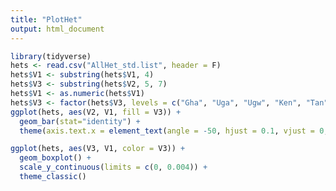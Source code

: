 ---
title: "PlotHet"
output: html_document
---

```{r}
library(tidyverse)
hets <- read.csv("AllHet_std.list", header = F)
hets$V1 <- substring(hets$V1, 4)
hets$V3 <- substring(hets$V2, 5, 7)
hets$V1 <- as.numeric(hets$V1)
hets$V3 <- factor(hets$V3, levels = c("Gha", "Uga", "Ugw", "Ken", "Tan", "Zam", "Zim", "Nam")) #order from phylogeographical history
ggplot(hets, aes(V2, V1, fill = V3)) + 
  geom_bar(stat="identity") +
  theme(axis.text.x = element_text(angle = -50, hjust = 0.1, vjust = 0, size = 10))

ggplot(hets, aes(V3, V1, color = V3)) +
  geom_boxplot() +
  scale_y_continuous(limits = c(0, 0.004)) +
  theme_classic()
```

